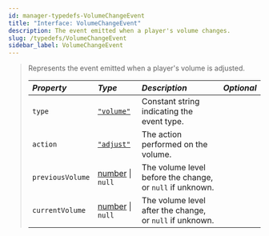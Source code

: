 ```yaml
---
id: manager-typedefs-VolumeChangeEvent
title: "Interface: VolumeChangeEvent"
description: The event emitted when a player's volume changes.
slug: /typedefs/VolumeChangeEvent
sidebar_label: VolumeChangeEvent
---
```


> Represents the event emitted when a player's volume is adjusted.
> 
> | <i className="fa-solid fa-hashtag"/> Property | <i className="fa-solid fa-font"/> Type                                                                      | <i className="fa-solid fa-list"/> Description             | <i className="fa-solid fa-flask"/> Optional |
> |:--------------------------------------------- |:------------------------------------------------------------------------------------------------------------|:--------------------------------------------------------- |:-------------------------------------------:|
> | `type`                                        | [`"volume"`](https://developer.mozilla.org/en-US/docs/Web/JavaScript/Reference/Global_Objects/String)       | Constant string indicating the event type.                | <i className="fa-solid fa-xmark"/>          |
> | `action`                                      | [`"adjust"`](https://developer.mozilla.org/en-US/docs/Web/JavaScript/Reference/Global_Objects/String)       | The action performed on the volume.                       | <i className="fa-solid fa-xmark"/>          |
> | `previousVolume`                              | [number](https://developer.mozilla.org/en-US/docs/Web/JavaScript/Reference/Global_Objects/Number) \| `null` | The volume level before the change, or `null` if unknown. | <i className="fa-solid fa-check"/>          |
> | `currentVolume`                               | [number](https://developer.mozilla.org/en-US/docs/Web/JavaScript/Reference/Global_Objects/Number) \| `null` | The volume level after the change, or `null` if unknown.  | <i className="fa-solid fa-check"/>          |
